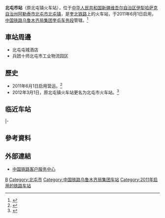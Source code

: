 {{Expand|time=2016-05-22T14:04:43+00:00}}
{{Infobox China railway station
| 车站名称 = 北屯市站
| 图片 = 北屯火车站2011年2月6日 余华峰 - panoramio - 余华峰.jpg
| 图片介绍 = 北屯市站2011年的样子
| 其他名称 = 北屯镇站
| 车站拼音 = Beitunshi
| 英文名称 = Beitunshi Railway Station
| 车站代码 = 43378
| 电报码 = BXR<ref>{{cite book|author=[[中华人民共和国铁道部|中华人民共和国铁道部]]|title=铁路电报站名略号（2012）|publisher=中国铁道出版社|location=北京|year=2012|unified=15113·3468|pages=9}}</ref>
| 拼音码 = BTS
| 车站位置 = [[新疆维吾尔自治区|新疆维吾尔自治区]][[北屯市|北屯市]][[北屯镇|北屯镇]]
| 坐标 = {{coord|47.322984|N|87.756413|E|display=inline,title}}
| 归属 = [[中国铁路乌鲁木齐局集团|中国铁路乌鲁木齐局集团]][[奎屯车务段|奎屯车务段]]
| 线路 = [[奎北铁路|奎北铁路]]、[[北阿铁路|北阿铁路]]
| 车站等级 = 未定等
| 月台数目 = 2
| 股道数目 = 4
}}
'''北屯市站'''（原北屯镇火车站），位于[[中华人民共和国|中华人民共和国]][[新疆维吾尔自治区|新疆维吾尔自治区]][[伊犁哈萨克自治州|伊犁哈萨克自治州]][[阿勒泰市|阿勒泰市]][[北屯市|北屯市]][[北屯镇|北屯镇]]，是[[奎北铁路|奎北铁路]]上的火车站，于2011年6月1日启用，[[中国铁路乌鲁木齐局集团|中国铁路乌鲁木齐局集团]][[奎屯车务段|奎屯车务段]]管辖。<ref>{{cite web|url=http://rczp.china-railway.com.cn/wlmqtlj/wlmqdwjj/public.jsp?id=MTYxMA==|title=奎屯车务段概况|publisher=[[中国铁路总公司|中国铁路总公司]]|accessdate=2017-07-12|archive-date=2019-02-18|archive-url=https://web.archive.org/web/20190218202550/http://rczp.china-railway.com.cn/wlmqtlj/wlmqdwjj/public.jsp?id=MTYxMA==|dead-url=no}}</ref>
== 車站周邊 ==
* 北屯屯城酒店
* 兵团十师北屯市工业物流园区

== 歷史 ==
* 2011年6月1日启用营运。<ref>{{Cite web |url=http://bt.xinhuanet.com/2011-06/02/content_22917948.htm |title=北屯火车站客运列车正式开通运营 北屯到乌鲁木齐夕发朝至 |accessdate=2016-05-22 |archive-date=2017-01-06 |archive-url=https://web.archive.org/web/20170106004527/http://bt.xinhuanet.com/2011-06/02/content_22917948.htm |dead-url=no }}</ref>
* 2012年3月1日，原北屯镇火车站更名为北屯市火车站。<ref>{{Cite web |url=http://news.ifeng.com/gundong/detail_2012_03/01/12899311_0.shtml |title=北屯镇火车站站名改为北屯市车站 |access-date=2016-05-22 |archive-date=2019-09-17 |archive-url=https://web.archive.org/web/20190917043700/http://news.ifeng.com/gundong/detail_2012_03/01/12899311_0.shtml }}</ref>

== 临近车站 ==
{{start rail box|[[File:China_Railways.svg|16px]] [[中国铁路|中国铁路]]}}
{{s-inop|[[福海站|福海站]]|{{站|奎屯}}方向}}
{{s-line|[[奎北铁路|奎北铁路]]<br />← 33km 北屯市站 {{0}}{{0}}{{0}}{{0}} {{0}}{{0}}}}
{{terminus}}
|-
{{terminus}}
{{s-line|[[北阿铁路|北阿铁路]]<br />北屯市站}}
{{s-inop|[[巴里巴盖站|巴里巴盖站]]|{{站|阿勒泰}}方向}}
{{end box}}

== 參考資料 ==
{{reflist}}

== 外部連結 ==
* [http://www.12306.cn/mormhweb/ 中国铁路客户服务中心]{{Wayback|url=http://www.12306.cn/mormhweb/ |date=20180205163941 }}
{{China-rail-stub}}
{{奎北铁路}}
{{北阿铁路}}

[[Category:伊犁州铁路车站|B]]
[[Category:北屯市|Category:北屯市]]
[[Category:中国铁路乌鲁木齐局集团车站|Category:中国铁路乌鲁木齐局集团车站]]
[[Category:2011年启用的铁路车站|Category:2011年启用的铁路车站]]